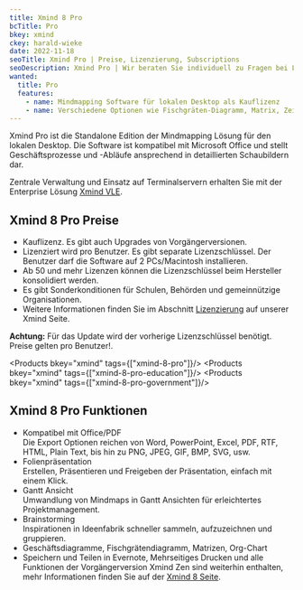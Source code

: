 ```yaml
---
title: Xmind 8 Pro
bcTitle: Pro
bkey: xmind
ckey: harald-wieke
date: 2022-11-18
seoTitle: Xmind Pro | Preise, Lizenzierung, Subscriptions
seoDescription: Xmind Pro | Wir beraten Sie individuell zu Fragen bei Lizenzierung und Kosten.
wanted:
  title: Pro
  features:
    - name: Mindmapping Software für lokalen Desktop als Kauflizenz
    - name: Verschiedene Optionen wie Fischgräten-Diagramm, Matrix, Zeitleiste und Organigramm
---
```




<Intro>

Xmind Pro ist die Standalone Edition der Mindmapping Lösung für den lokalen Desktop. Die Software ist kompatibel mit Microsoft Office und stellt Geschäftsprozesse und -Abläufe ansprechend in detaillierten Schaubildern dar.

Zentrale Verwaltung und Einsatz auf Terminalservern erhalten Sie mit der Enterprise Lösung [Xmind VLE](/hersteller/xmind/vle/).

</Intro>

<TOC />

## Xmind 8 Pro Preise

<ArrowList>

- Kauflizenz. Es gibt auch Upgrades von Vorgängerversionen.
- Lizenziert wird pro Benutzer. Es gibt separate Lizenzschlüssel. Der Benutzer darf die Software auf 2 PCs/Macintosh installieren.
- Ab 50 und mehr Lizenzen können die Lizenzschlüssel beim Hersteller konsolidiert werden.
- Es gibt Sonderkonditionen für Schulen, Behörden und gemeinnützige Organisationen.
- Weitere Informationen finden Sie im Abschnitt	[Lizenzierung](/hersteller/xmind/#lizenzierung) auf unserer Xmind Seite.

</ArrowList>

<Info>

**Achtung:** Für das Update wird der vorherige Lizenzschlüssel benötigt. Preise gelten pro Benutzer!.

</Info>

<Products bkey="xmind" tags={["xmind-8-pro"]}/>
<Products bkey="xmind" tags={["xmind-8-pro-education"]}/>
<Products bkey="xmind" tags={["xmind-8-pro-government"]}/>

## Xmind 8 Pro Funktionen

<ArrowList>

- Kompatibel mit Office/PDF<br />
  Die Export Optionen reichen von Word, PowerPoint, Excel, PDF, RTF, HTML, Plain Text, bis hin zu PNG, JPEG, GIF, BMP, SVG, usw.
- Folienpräsentation<br />
  Erstellen, Präsentieren und Freigeben der Präsentation, einfach mit einem Klick.
- Gantt Ansicht<br />
  Umwandlung von Mindmaps in Gantt Ansichten für erleichtertes Projektmanagement.
- Brainstorming<br />
  Inspirationen in Ideenfabrik schneller sammeln, aufzuzeichnen und gruppieren.
- Geschäftsdiagramme, Fischgrätendiagramm, Matrizen, Org-Chart
- Speichern und Teilen in Evernote, Mehrseitiges Drucken und alle Funktionen der Vorgängerversion Xmind Zen sind weiterhin enthalten, mehr Informationen finden Sie auf der [Xmind 8 Seite](https://xmind.app/de/xmind8-pro/).

</ArrowList>
